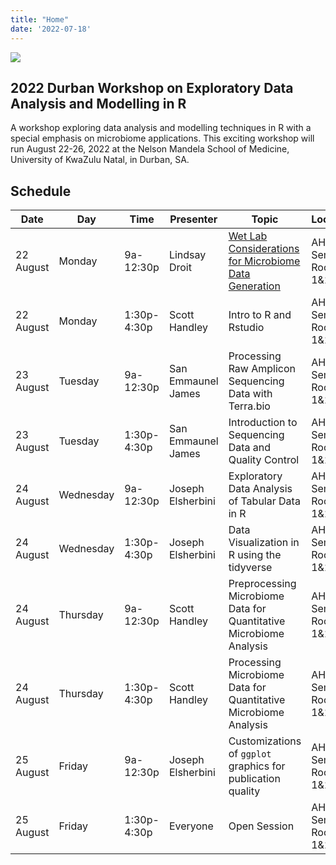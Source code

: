 ```yaml
---
title: "Home"
date: '2022-07-18'
---
```


![](/_index_files/durban_data_map.png)

## 2022 Durban Workshop on Exploratory Data Analysis and Modelling in R

A workshop exploring data analysis and modelling 
techniques in R with a special emphasis on microbiome applications. This 
exciting workshop will run August 22-26, 2022 at the Nelson Mandela School 
of Medicine, University of KwaZulu Natal, in Durban, SA.



## Schedule 

| Date | Day |Time|Presenter|Topic|Location|
| ------ | ------ | ------ | ------- | ------- | ------- |
| 22 August | Monday | 9a-12:30p | Lindsay Droit | [Wet Lab Considerations for Microbiome Data Generation](/modules/microbiome-wet-lab/) | AHRI Seminar Rooms 1&2 |
| 22 August | Monday | 1:30p-4:30p | Scott Handley | Intro to R and Rstudio  | AHRI Seminar Rooms 1&2 |
| 23 August | Tuesday | 9a-12:30p | San Emmaunel James | Processing Raw Amplicon Sequencing Data with Terra.bio  | AHRI Seminar Rooms 1&2 |
| 23 August | Tuesday | 1:30p-4:30p | San Emmaunel James  | Introduction to Sequencing Data and Quality Control | AHRI Seminar Rooms 1&2 |
| 24 August | Wednesday |  9a-12:30p | Joseph Elsherbini | Exploratory Data Analysis of Tabular Data in R   | AHRI Seminar Rooms 1&2 |
| 24 August | Wednesday | 1:30p-4:30p | Joseph Elsherbini | Data Visualization in R using the tidyverse   | AHRI Seminar Rooms 1&2 |
| 24 August | Thursday | 9a-12:30p | Scott Handley |  	Preprocessing Microbiome Data for Quantitative Microbiome Analysis  | AHRI Seminar Rooms 1&2 |
| 24 August | Thursday | 1:30p-4:30p | Scott Handley| Processing Microbiome Data for Quantitative Microbiome Analysis  | AHRI Seminar Rooms 1&2 |
| 25 August | Friday | 9a-12:30p | Joseph Elsherbini | Customizations of `ggplot` graphics for publication quality    | AHRI Seminar Rooms 1&2 |
| 25 August | Friday | 1:30p-4:30p | Everyone | Open Session  | AHRI Seminar Rooms 1&2 |